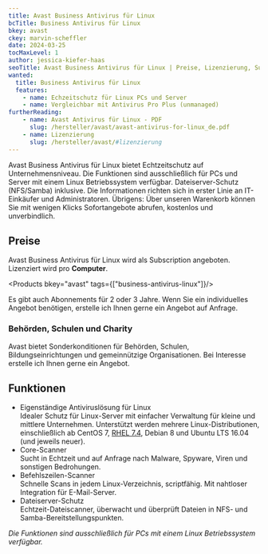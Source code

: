 ```yaml
---
title: Avast Business Antivirus für Linux
bcTitle: Business Antivirus für Linux
bkey: avast
ckey: marvin-scheffler
date: 2024-03-25
tocMaxLevel: 1
author: jessica-kiefer-haas
seoTitle: Avast Business Antivirus für Linux | Preise, Lizenzierung, Subscriptions
wanted:
  title: Business Antivirus für Linux
  features:
    - name: Echzeitschutz für Linux PCs und Server
    - name: Vergleichbar mit Antivirus Pro Plus (unmanaged)
furtherReading:
    - name: Avast Antivirus für Linux - PDF
      slug: /hersteller/avast/avast-antivirus-for-linux_de.pdf
    - name: Lizenzierung
      slug: /hersteller/avast/#lizenzierung
---
```




<Intro>

Avast Business Antivirus für Linux bietet Echtzeitschutz auf Unternehmensniveau. Die Funktionen sind ausschließlich für PCs und Server mit einem Linux Betriebssystem verfügbar. Dateiserver-Schutz (NFS/Samba) inklusive.
Die Informationen richten sich in erster Linie an IT-Einkäufer und Administratoren.
Übrigens: Über unseren Warenkorb können Sie mit wenigen Klicks Sofortangebote abrufen, kostenlos und unverbindlich.

</Intro>

<TOC />



## Preise

Avast Business Antivirus für Linux wird als Subscription angeboten. Lizenziert wird pro **Computer**.


<Products bkey="avast" tags={["business-antivirus-linux"]}/>

<Info>

Es gibt auch Abonnements für 2 oder 3 Jahre. Wenn Sie ein individuelles Angebot benötigen, erstelle ich Ihnen gerne ein Angebot auf Anfrage.

</Info>


### Behörden, Schulen und Charity

Avast bietet Sonderkonditionen für Behörden, Schulen, Bildungseinrichtungen und gemeinnützige Organisationen. Bei Interesse erstelle ich  Ihnen gerne ein Angebot.


## Funktionen

<ArrowList>

- Eigenständige Antiviruslösung für Linux <br />
  Idealer Schutz für Linux-Server mit einfacher Verwaltung für kleine und mittlere Unternehmen.
  Unterstützt werden mehrere Linux-Distributionen, einschließlich ab CentOS 7, [RHEL 7.4](/hersteller/red-hat/enterprise-linux-server/), Debian 8 und Ubuntu LTS 16.04 (und jeweils neuer).
- Core-Scanner <br />
  Sucht in Echtzeit und auf Anfrage nach Malware, Spyware, Viren und sonstigen Bedrohungen.
- Befehlszeilen-Scanner <br />
  Schnelle Scans in jedem Linux-Verzeichnis, scriptfähig. Mit nahtloser Integration für E-Mail-Server.
- Dateiserver-Schutz <br />
  Echtzeit-Dateiscanner, überwacht und überprüft Dateien in NFS- und Samba-Bereitstellungspunkten.

</ArrowList>

_Die Funktionen sind ausschließlich für PCs mit einem Linux Betriebssystem verfügbar._
